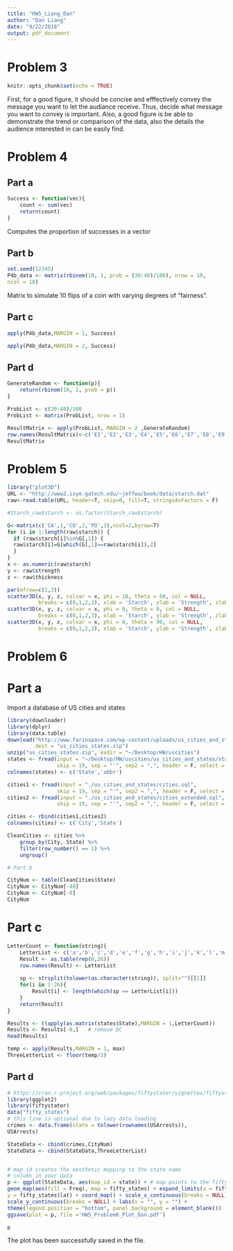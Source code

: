 ```yaml
---
title: "HW5_Liang_Dan"
author: "Dan Liang"
date: "9/22/2018"
output: pdf_document
---
```


# Problem 3
```r
knitr::opts_chunk$set(echo = TRUE)
```

First, for a good figure, it should be concise and efffectively convey the message you want to let the audiance receive. Thus, decide what message you want to convey is important.  Also, a good figure is be able to demonstrate the trend or comparison of the data, also the details the audience interested in can be easily find. 

# Problem 4

## Part a

```r
Success <- function(vec){
    count <- sum(vec)
    return(count)
}
```
Computes the proportion of successes in a vector

## Part b

```r
set.seed(12345)
P4b_data <- matrix(rbinom(10, 1, prob = (30:40)/100), nrow = 10,
ncol = 10)
```

Matrix to simulate 10 flips of a coin with varying degrees of "fairness".

## Part c

```r
apply(P4b_data,MARGIN = 1, Success)

apply(P4b_data,MARGIN = 2, Success)
```


## Part d
```r
GenerateRandom <- function(p){
    return(rbinom(10, 1, prob = p))
}

ProbList <- c(30:40)/100
ProbList <- matrix(ProbList, nrow = 1)

ResultMatrix <- apply(ProbList, MARGIN = 2 ,GenerateRandom)
row.names(ResultMatrix)<-c('E1','E2','E3','E4','E5','E6','E7','E8','E9','E10')
ResultMatrix
```


# Problem 5

```r
library("plot3D")
URL <- "http://www2.isye.gatech.edu/~jeffwu/book/data/starch.dat"
raw<-read.table(URL, header=T, skip=0, fill=T, stringsAsFactors = F)

#Starch_raw$starch <- as.factor(Starch_raw$starch)

G<-matrix(c('CA',1,'CO',2,'PO',3),ncol=2,byrow=T)
for (i in 1:length(raw$starch)) {
  if (raw$starch[i]%in%G[,1]) {
  raw$starch[i]=G[which(G[,1]==raw$starch[i]),2]
  }
}
x <- as.numeric(raw$starch)
y <- raw$strength
z <- raw$thickness

par(mfrow=c(1,3))
scatter3D(x, y, z, colvar = x, phi = 10, theta = 60, col = NULL, 
          breaks = c(0,1,2,3), xlab = 'Starch', ylab = 'Strength', zlab = 'Thickness')
scatter3D(x, y, z, colvar = x, phi = 0, theta = 0, col = NULL, 
          breaks = c(0,1,2,3), xlab = 'Starch', ylab = 'Strength', zlab = 'Thickness')
scatter3D(x, y, z, colvar = x, phi = 0, theta = 90, col = NULL, 
          breaks = c(0,1,2,3), xlab = 'Starch', ylab = 'Strength', zlab = 'Thickness')
```

# Problem 6

# Part a

Import a database of US cities and states
```r
library(downloader)
library(dplyr)
library(data.table)
download("http://www.farinspace.com/wp-content/uploads/us_cities_and_states.zip",
         dest = "us_cities_states.zip")
unzip("us_cities_states.zip", exdir = "~/Desktop/HW/uscities")
states <- fread(input = "~/Desktop/HW/uscities/us_cities_and_states/states.sql",
                skip = 19, sep = "'", sep2 = ",", header = F, select = c(2,4))
colnames(states) <- c('State','abbr')

cities1 <- fread(input = "./us_cities_and_states/cities.sql",
                skip = 19, sep = "'", sep2 = ",", header = F, select = c(2,4))
cities2 <- fread(input = "./us_cities_and_states/cities_extended.sql",
                skip = 19, sep = "'", sep2 = ",", header = F, select = c(2,4))

cities <- rbind(cities1,cities2)
colnames(cities) <- c('City','State')

CleanCities <- cities %>%
    group_by(City, State) %>%
    filter(row_number() == 1) %>%
    ungroup()

# Part b

CityNum <- table(CleanCities$State)
CityNum <- CityNum[-40]
CityNum <- CityNum[-8]
CityNum
```


# Part c

```r
LetterCount <- function(string){
    LetterList <- c('a','b','c','d','e','f','g','h','i','j','k','l','m','n','o','p','q','r','s','t','u','v','w','x','y','z')
    Result <- as.table(rep(0,26))
    row.names(Result) <- LetterList
    
    sp <- strsplit(tolower(as.character(string)), split="")[[1]]
    for(i in 1:26){
        Result[i] <- length(which(sp == LetterList[i]))
    }
    return(Result)
}

Results <- t(apply(as.matrix(states$State),MARGIN = 1,LetterCount))
Results <- Results[-8,]   # remove DC
head(Results)

temp <- apply(Results,MARGIN = 1, max)
ThreeLetterList <- floor(temp/3)
```

## Part d

```r
# https://cran.r-project.org/web/packages/fiftystater/vignettes/fiftystater.html
library(ggplot2)
library(fiftystater)
data("fifty_states") 
# this line is optional due to lazy data loading
crimes <- data.frame(state = tolower(rownames(USArrests)),
USArrests)

StateData <- cbind(crimes,CityNum)
StateData <- cbind(StateData,ThreeLetterList)


# map_id creates the aesthetic mapping to the state name
# column in your data
p <- ggplot(StateData, aes(map_id = state)) + # map points to the fifty_states shape data
geom_map(aes(fill = Freq), map = fifty_states) + expand_limits(x = fifty_states$long,
y = fifty_states$lat) + coord_map() + scale_x_continuous(breaks = NULL) +
scale_y_continuous(breaks = NULL) + labs(x = "", y = "") +
theme(legend.position = "bottom", panel.background = element_blank())
ggsave(plot = p, file ='HW5_Problem6_Plot_Dan.pdf')

p

```

The plot has been successfully saved in the file.

